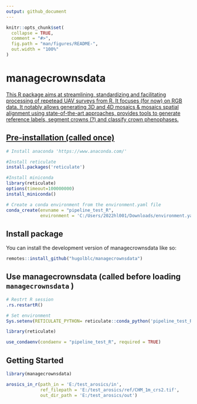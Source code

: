 ```yaml
---
output: github_document
---
```


<!-- README.md is generated from README.Rmd. Please edit that file -->

```r
knitr::opts_chunk$set(
  collapse = TRUE,
  comment = "#>",
  fig.path = "man/figures/README-",
  out.width = "100%"
)
```


# managecrownsdata <a href="https://hugolblc.github.io/managecrownsdata/">

<!-- badges: start -->
<!-- badges: end -->

This R package aims at streamlining, standardizing and facilitating processing of repetead UAV surveys from R. It focuses (for now) on RGB data. It notably allows generating 3D and 4D mosaics & mosaics spatial alignment using state-of-the-art approaches,  provides tools to generate reference labels, segment crowns (?) and classify crown phenophases.

## Pre-installation (called once)

```r

# Install anaconda 'https://www.anaconda.com/'

#Install reticulate 
install.packages('reticulate')

#Install miniconda
library(reticulate)
options(timeout=100000000) 
install_miniconda()

# Create a conda environment from the environment.yaml file
conda_create(envname = "pipeline_test_R",
             environment = 'C:/Users/2022hl001/Downloads/environment.yaml')

```

## Install package

You can install the development version of managecrownsdata like so:

```r
remotes::install_github("hugolblc/managecrownsdata")
```

## Use managecrownsdata (called before loading `managecrownsdata` )

```r
# Restrt R session
.rs.restartR()

# Set environment
Sys.setenv(RETICULATE_PYTHON= reticulate::conda_python('pipeline_test_R'))

library(reticulate)

use_condaenv(condaenv = "pipeline_test_R", required = TRUE)

```


## Getting Started

```r
library(managecrownsdata)

arosics_in_r(path_in = 'E:/test_arosics/in', 
             ref_filepath = 'E:/test_arosics/ref/CHM_1m_crs2.tif',
             out_dir_path = 'E:/test_arosics/out')
```
